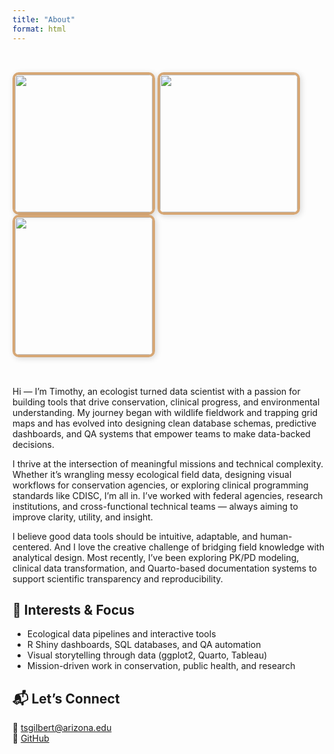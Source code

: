 ```yaml
---
title: "About"
format: html
---
```


<div style="
  display: flex;
  justify-content: space-between;
  align-items: center;
  max-width: 1000px;
  margin: 0 auto;
  padding: 18px 0;
">
  <img src="assets/tim_run.jpg"
       width="220px"
       style="border: 4px solid #D6A775; border-radius: 10px; box-shadow: 2px 2px 10px rgba(0,0,0,0.15);">
  <img src="assets/tim_hike.jpg"
       width="220px"
       style="border: 4px solid #D6A775; border-radius: 10px; box-shadow: 2px 2px 10px rgba(0,0,0,0.15);">
  <img src="assets/tim_other.jpg"
       width="220px"
       style="border: 4px solid #D6A775; border-radius: 10px; box-shadow: 2px 2px 10px rgba(0,0,0,0.15);">
</div>


Hi — I'm Timothy, an ecologist turned data scientist with a passion for building tools that drive conservation, clinical progress, and environmental understanding. My journey began with wildlife fieldwork and trapping grid maps and has evolved into designing clean database schemas, predictive dashboards, and QA systems that empower teams to make data-backed decisions.

I thrive at the intersection of meaningful missions and technical complexity. Whether it's wrangling messy ecological field data, designing visual workflows for conservation agencies, or exploring clinical programming standards like CDISC, I’m all in. I’ve worked with federal agencies, research institutions, and cross-functional technical teams — always aiming to improve clarity, utility, and insight.

I believe good data tools should be intuitive, adaptable, and human-centered. And I love the creative challenge of bridging field knowledge with analytical design. Most recently, I’ve been exploring PK/PD modeling, clinical data transformation, and Quarto-based documentation systems to support scientific transparency and reproducibility.

## 🌿 Interests & Focus
- Ecological data pipelines and interactive tools
- R Shiny dashboards, SQL databases, and QA automation
- Visual storytelling through data (ggplot2, Quarto, Tableau)
- Mission-driven work in conservation, public health, and research

## 📬 Let’s Connect
📧 [tsgilbert@arizona.edu](mailto:tsgilbert@arizona.edu)  
💾 [GitHub](https://github.com/tgilbert14)
